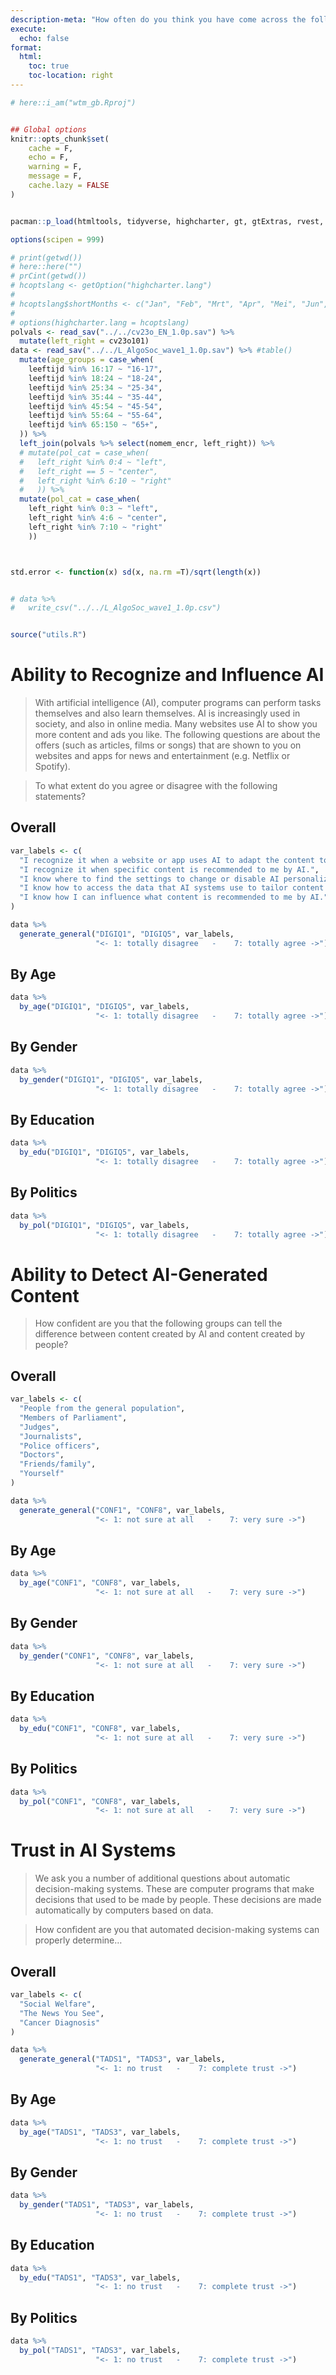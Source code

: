 ```yaml
---
description-meta: "How often do you think you have come across the following things on social media in the past year?"
execute:
  echo: false
format:
  html:
    toc: true
    toc-location: right
---
```


```r
# here::i_am("wtm_gb.Rproj")


## Global options
knitr::opts_chunk$set(
    cache = F,
    echo = F,
    warning = F,
    message = F,
    cache.lazy = FALSE
)


pacman::p_load(htmltools, tidyverse, highcharter, gt, gtExtras, rvest, haven)

options(scipen = 999)
```






```r
# print(getwd())
# here::here("")
# prCint(getwd())
# hcoptslang <- getOption("highcharter.lang")
# 
# hcoptslang$shortMonths <- c("Jan", "Feb", "Mrt", "Apr", "Mei", "Jun", "Jul", "Aug", "Sep", "Okt", "Nov", "Dec")
# 
# options(highcharter.lang = hcoptslang)
polvals <- read_sav("../../cv23o_EN_1.0p.sav") %>% 
  mutate(left_right = cv23o101)
data <- read_sav("../../L_AlgoSoc_wave1_1.0p.sav") %>% #table()
  mutate(age_groups = case_when(
    leeftijd %in% 16:17 ~ "16-17",
    leeftijd %in% 18:24 ~ "18-24",
    leeftijd %in% 25:34 ~ "25-34",
    leeftijd %in% 35:44 ~ "35-44",
    leeftijd %in% 45:54 ~ "45-54",
    leeftijd %in% 55:64 ~ "55-64",
    leeftijd %in% 65:150 ~ "65+",
  )) %>% 
  left_join(polvals %>% select(nomem_encr, left_right)) %>% 
  # mutate(pol_cat = case_when(
  #   left_right %in% 0:4 ~ "left",
  #   left_right == 5 ~ "center",
  #   left_right %in% 6:10 ~ "right"
  #   )) %>% 
  mutate(pol_cat = case_when(
    left_right %in% 0:3 ~ "left",
    left_right %in% 4:6 ~ "center",
    left_right %in% 7:10 ~ "right"
    ))



std.error <- function(x) sd(x, na.rm =T)/sqrt(length(x))


# data %>% 
#   write_csv("../../L_AlgoSoc_wave1_1.0p.csv")


source("utils.R")
```



# Ability to Recognize and Influence AI {.tabset .tabset-fade .tabset-pills .break}

> With artificial intelligence (AI), computer programs can perform tasks themselves and also learn themselves. AI is increasingly used in society, and also in online media. Many websites use AI to show you more content and ads you like. The following questions are about the offers (such as articles, films or songs) that are shown to you on websites and apps for news and entertainment (e.g. Netflix or Spotify). 

>To what extent do you agree or disagree with the following statements?

::: {.panel-tabset}

## Overall

```r
var_labels <- c(
  "I recognize it when a website or app uses AI to adapt the content to me.",
  "I recognize it when specific content is recommended to me by AI.",
  "I know where to find the settings to change or disable AI personalization.",
  "I know how to access the data that AI systems use to tailor content to me.",
  "I know how I can influence what content is recommended to me by AI."
)

data %>% 
  generate_general("DIGIQ1", "DIGIQ5", var_labels,
                   "<- 1: totally disagree   -    7: totally agree ->")
```

## By Age

```r
data %>% 
  by_age("DIGIQ1", "DIGIQ5", var_labels,
                   "<- 1: totally disagree   -    7: totally agree ->")
```


## By Gender

```r
data %>% 
  by_gender("DIGIQ1", "DIGIQ5", var_labels,
                   "<- 1: totally disagree   -    7: totally agree ->")
```


## By Education



```r
data %>% 
  by_edu("DIGIQ1", "DIGIQ5", var_labels,
                   "<- 1: totally disagree   -    7: totally agree ->")
```


## By Politics

```r
data %>% 
  by_pol("DIGIQ1", "DIGIQ5", var_labels,
                   "<- 1: totally disagree   -    7: totally agree ->")
```

:::



# Ability to Detect AI-Generated Content {.tabset .tabset-fade .tabset-pills .break} 

> How confident are you that the following groups can tell the difference between content created by AI and content created by people?

::: {.panel-tabset}

## Overall

```r
var_labels <- c(
  "People from the general population",
  "Members of Parliament",
  "Judges",
  "Journalists",
  "Police officers",
  "Doctors",
  "Friends/family",
  "Yourself"
)

data %>% 
  generate_general("CONF1", "CONF8", var_labels,
                   "<- 1: not sure at all   -    7: very sure ->")
```

## By Age

```r
data %>% 
  by_age("CONF1", "CONF8", var_labels,
                   "<- 1: not sure at all   -    7: very sure ->")
```


## By Gender

```r
data %>% 
  by_gender("CONF1", "CONF8", var_labels,
                   "<- 1: not sure at all   -    7: very sure ->")
```


## By Education



```r
data %>% 
  by_edu("CONF1", "CONF8", var_labels,
                   "<- 1: not sure at all   -    7: very sure ->")
```


## By Politics

```r
data %>% 
  by_pol("CONF1", "CONF8", var_labels,
                   "<- 1: not sure at all   -    7: very sure ->")
```

:::

# Trust in AI Systems {.tabset .tabset-fade .tabset-pills .break}

> We ask you a number of additional questions about automatic decision-making systems. These are computer programs that make decisions that used to be made by people. These decisions are made automatically by computers based on data. 

> How confident are you that automated decision-making systems can properly determine...

::: {.panel-tabset}

## Overall

```r
var_labels <- c(
  "Social Welfare",
  "The News You See",
  "Cancer Diagnosis"
)

data %>% 
  generate_general("TADS1", "TADS3", var_labels,
                   "<- 1: no trust   -    7: complete trust ->")
```

## By Age

```r
data %>% 
  by_age("TADS1", "TADS3", var_labels,
                   "<- 1: no trust   -    7: complete trust ->")
```


## By Gender

```r
data %>% 
  by_gender("TADS1", "TADS3", var_labels,
                   "<- 1: no trust   -    7: complete trust ->")
```


## By Education



```r
data %>% 
  by_edu("TADS1", "TADS3", var_labels,
                   "<- 1: no trust   -    7: complete trust ->")
```


## By Politics

```r
data %>% 
  by_pol("TADS1", "TADS3", var_labels,
                   "<- 1: no trust   -    7: complete trust ->")
```

:::
